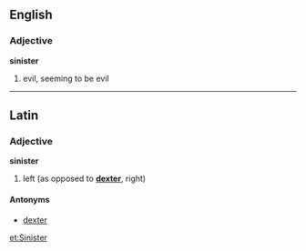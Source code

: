 ==English==
===Adjective===
'''sinister''' 

# evil, seeming to be evil

----

==Latin==
===Adjective===
'''sinister'''

# left (as opposed to '''[[dexter]]''', right)

====Antonyms====
*[[dexter]]

[[et:Sinister]]